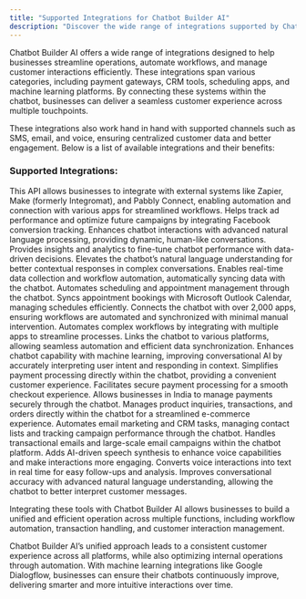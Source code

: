 ```yaml
---
title: "Supported Integrations for Chatbot Builder AI"
description: "Discover the wide range of integrations supported by Chatbot Builder AI to streamline your business operations and enhance customer interactions."
---
```



Chatbot Builder AI offers a wide range of integrations designed to help businesses streamline operations, automate workflows, and manage customer interactions efficiently. These integrations span various categories, including payment gateways, CRM tools, scheduling apps, and machine learning platforms. By connecting these systems within the chatbot, businesses can deliver a seamless customer experience across multiple touchpoints.

These integrations also work hand in hand with supported channels such as SMS, email, and voice, ensuring centralized customer data and better engagement. Below is a list of available integrations and their benefits:

### Supported Integrations:

<CardGroup>
    <Card title="Chatbot Builder AI API Access Token">
        This API allows businesses to integrate with external systems like Zapier, Make (formerly Integromat), and Pabbly Connect, enabling automation and connection with various apps for streamlined workflows.
    </Card>
    <Card title="Facebook Conversion Tracking">
        Helps track ad performance and optimize future campaigns by integrating Facebook conversion tracking.
    </Card>
    <Card title="OpenAI">
        Enhances chatbot interactions with advanced natural language processing, providing dynamic, human-like conversations.
    </Card>
    <Card title="Google Gemini">
        Provides insights and analytics to fine-tune chatbot performance with data-driven decisions.
    </Card>
    <Card title="Claude">
        Elevates the chatbot’s natural language understanding for better contextual responses in complex conversations.
    </Card>
    <Card title="Google Sheets">
        Enables real-time data collection and workflow automation, automatically syncing data with the chatbot.
    </Card>
    <Card title="Google Calendar">
        Automates scheduling and appointment management through the chatbot.
    </Card>
    <Card title="Outlook Calendar (Microsoft)">
        Syncs appointment bookings with Microsoft Outlook Calendar, managing schedules efficiently.
    </Card>
    <Card title="Zapier">
        Connects the chatbot with over 2,000 apps, ensuring workflows are automated and synchronized with minimal manual intervention.
    </Card>
    <Card title="Make (formerly Integromat)">
        Automates complex workflows by integrating with multiple apps to streamline processes.
    </Card>
    <Card title="Pabbly Connect">
        Links the chatbot to various platforms, allowing seamless automation and efficient data synchronization.
    </Card>
    <Card title="Google Dialogflow (Machine Learning)">
        Enhances chatbot capability with machine learning, improving conversational AI by accurately interpreting user intent and responding in context.
    </Card>
    <Card title="PayPal">
        Simplifies payment processing directly within the chatbot, providing a convenient customer experience.
    </Card>
    <Card title="Stripe">
        Facilitates secure payment processing for a smooth checkout experience.
    </Card>
    <Card title="Razorpay (India)">
        Allows businesses in India to manage payments securely through the chatbot.
    </Card>
    <Card title="WooCommerce">
        Manages product inquiries, transactions, and orders directly within the chatbot for a streamlined e-commerce experience.
    </Card>
    <Card title="Constant Contact">
        Automates email marketing and CRM tasks, managing contact lists and tracking campaign performance through the chatbot.
    </Card>
    <Card title="SendGrid">
        Handles transactional emails and large-scale email campaigns within the chatbot platform.
    </Card>
    <Card title="ElevenLabs">
        Adds AI-driven speech synthesis to enhance voice capabilities and make interactions more engaging.
    </Card>
    <Card title="Google Speech to Text">
        Converts voice interactions into text in real time for easy follow-ups and analysis.
    </Card>
    <Card title="Wit.ai">
        Improves conversational accuracy with advanced natural language understanding, allowing the chatbot to better interpret customer messages.
    </Card>
</CardGroup>

Integrating these tools with Chatbot Builder AI allows businesses to build a unified and efficient operation across multiple functions, including workflow automation, transaction handling, and customer interaction management.

Chatbot Builder AI’s unified approach leads to a consistent customer experience across all platforms, while also optimizing internal operations through automation. With machine learning integrations like Google Dialogflow, businesses can ensure their chatbots continuously improve, delivering smarter and more intuitive interactions over time.